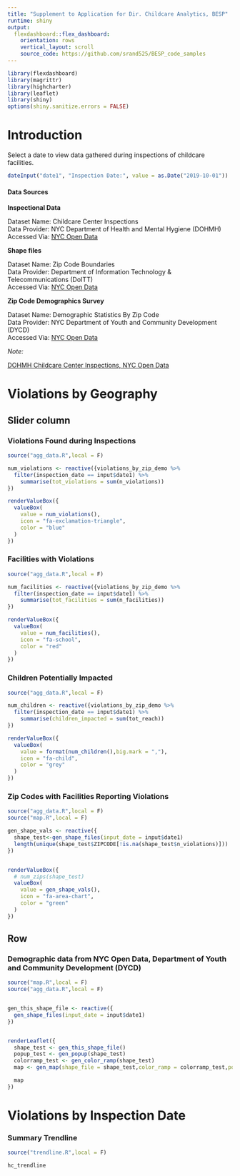 ```yaml
---
title: "Supplement to Application for Dir. Childcare Analytics, BESP"
runtime: shiny
output:
  flexdashboard::flex_dashboard:
    orientation: rows
    vertical_layout: scroll
    source_code: https://github.com/srand525/BESP_code_samples
---
```


```r
library(flexdashboard)
library(magrittr)
library(highcharter)
library(leaflet)
library(shiny)
options(shiny.sanitize.errors = FALSE)
```


# Introduction {.sidebar}

Select a date to view data gathered during inspections of childcare facilities.

```r
dateInput("date1", "Inspection Date:", value = as.Date("2019-10-01"))
```



#### Data Sources

**Inspectional Data** 

Dataset Name: Childcare Center Inspections  
Data Provider: NYC Department of Health and Mental Hygiene (DOHMH)   
Accessed Via: [NYC Open Data](https://data.cityofnewyork.us/Health/DOHMH-Childcare-Center-Inspections/dsg6-ifza/data)   

**Shape files**    

Dataset Name: Zip Code Boundaries   
Data Provider: Department of Information Technology & Telecommunications (DoITT)   
Accessed Via: [NYC Open Data](https://data.cityofnewyork.us/Business/Zip-Code-Boundaries/i8iw-xf4u/data?no_mobile=true)   

**Zip Code Demographics Survey**   

Dataset Name: Demographic Statistics By Zip Code    
Data Provider: NYC Department of Youth and Community Development (DYCD)   
Accessed Via: [NYC Open Data](https://data.cityofnewyork.us/City-Government/Demographic-Statistics-By-Zip-Code/kku6-nxdu)  

_Note:_  

[DOHMH Childcare Center Inspections, NYC Open Data](https://data.cityofnewyork.us/Health/DOHMH-Childcare-Center-Inspections/dsg6-ifza/data)

Violations by Geography
=======================================================================

## Slider column

### Violations Found during Inspections {.value-box}

```r
source("agg_data.R",local = F)

num_violations <- reactive({violations_by_zip_demo %>%
  filter(inspection_date == input$date1) %>%
    summarise(tot_violations = sum(n_violations))
})

renderValueBox({
  valueBox(
    value = num_violations(),
    icon = "fa-exclamation-triangle",
    color = "blue"
  )
})
```

### Facilities with Violations {.value-box}

```r
source("agg_data.R",local = F)

num_facilities <- reactive({violations_by_zip_demo %>%
  filter(inspection_date == input$date1) %>%
    summarise(tot_facilities = sum(n_facilities))
})

renderValueBox({
  valueBox(
    value = num_facilities(),
    icon = "fa-school",
    color = "red"
  )
})
```


### Children Potentially Impacted {.value-box}

```r
source("agg_data.R",local = F)

num_children <- reactive({violations_by_zip_demo %>%
  filter(inspection_date == input$date1) %>%
    summarise(children_impacted = sum(tot_reach))
})

renderValueBox({
  valueBox(
    value = format(num_children(),big.mark = ","),
    icon = "fa-child",
    color = "grey"
  )
})
```


### Zip Codes with Facilities Reporting Violations {.value-box}

```r
source("agg_data.R",local = F)
source("map.R",local = F)

gen_shape_vals <- reactive({
  shape_test<-gen_shape_files(input_date = input$date1)
  length(unique(shape_test$ZIPCODE[!is.na(shape_test$n_violations)]))
})


renderValueBox({  
  # num_zips(shape_test)
  valueBox(
    value = gen_shape_vals(),
    icon = "fa-area-chart",
    color = "green"
  )
})
```

Row
-----------------------------------------------------------------------

### Demographic data from NYC Open Data, Department of Youth and Community Development (DYCD)
```r
source("map.R",local = F)
source("agg_data.R",local = F)


gen_this_shape_file <- reactive({
  gen_shape_files(input_date = input$date1)
})


renderLeaflet({
  shape_test <- gen_this_shape_file()
  popup_test <- gen_popup(shape_test)
  colorramp_test <- gen_color_ramp(shape_test)
  map <- gen_map(shape_file = shape_test,color_ramp = colorramp_test,pop_up = popup_test)

  map
})

```


Violations by Inspection Date
=======================================================================

### Summary Trendline

```r
source("trendline.R",local = F)

hc_trendline
```

